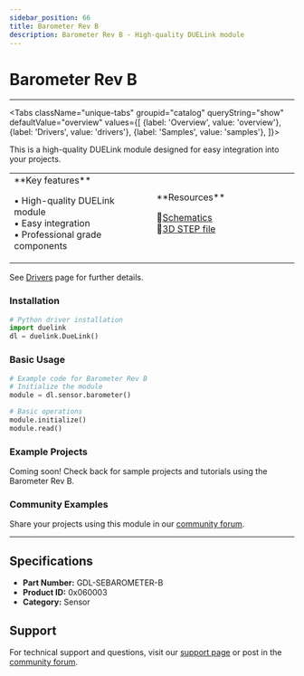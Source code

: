 ```yaml
---
sidebar_position: 66
title: Barometer Rev B
description: Barometer Rev B - High-quality DUELink module
---
```



# Barometer Rev B

<ProductImageSelector 
  partNumber="sebarometer-b"
  productName="Barometer Rev B"
/>

---

<Tabs className="unique-tabs" groupid="catalog" queryString="show" defaultValue="overview"
  values={[
    {label: 'Overview', value: 'overview'},
    {label: 'Drivers', value: 'drivers'},
    {label: 'Samples', value: 'samples'},
  ]}>

<TabItem value="overview">

This is a high-quality DUELink module designed for easy integration into your projects.

<table><td width='50%'>
**Key features**

• High-quality DUELink module<br/>
• Easy integration<br/>
• Professional grade components<br/>

</td><td width='50%'>
**Resources**
 
📄[Schematics](/sch/sebarometer-b.pdf)<br/>
🔩[3D STEP file](/3d/sebarometer-b.step)<br/>

</td></table>

</TabItem>

<TabItem value="drivers">

See [Drivers](../../engine/drivers) page for further details.

### Installation

```python
# Python driver installation
import duelink
dl = duelink.DueLink()
```

### Basic Usage

```python
# Example code for Barometer Rev B
# Initialize the module
module = dl.sensor.barometer()

# Basic operations
module.initialize()
module.read()
```

</TabItem>

<TabItem value="samples">

### Example Projects

Coming soon! Check back for sample projects and tutorials using the Barometer Rev B.

### Community Examples

Share your projects using this module in our [community forum](https://forums.ghielectronics.com).

</TabItem>

</Tabs>

---

## Specifications

- **Part Number:** GDL-SEBAROMETER-B
- **Product ID:** 0x060003
- **Category:** Sensor

## Support

For technical support and questions, visit our [support page](../../support) or post in the [community forum](https://forums.ghielectronics.com).

